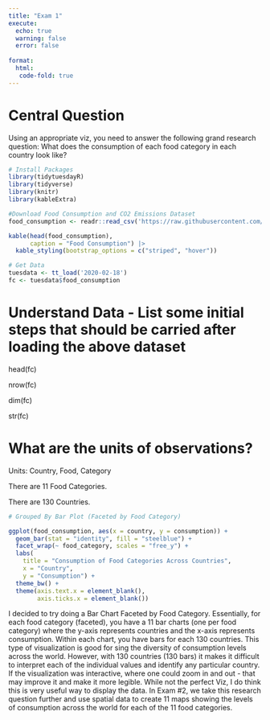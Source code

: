 ```yaml
---
title: "Exam 1"
execute: 
  echo: true 
  warning: false
  error: false 
  
format: 
  html:
   code-fold: true 
---
```


# Central Question 
Using an appropriate viz, you need to answer the following grand research question: What does the consumption of each food category in each country look like? 

```r
# Install Packages 
library(tidytuesdayR)
library(tidyverse)
library(knitr)
library(kableExtra)
```

```r
#Download Food Consumption and CO2 Emissions Dataset
food_consumption <- readr::read_csv('https://raw.githubusercontent.com/rfordatascience/tidytuesday/main/data/2020/2020-02-18/food_consumption.csv')

kable(head(food_consumption), 
      caption = "Food Consumption") |>
  kable_styling(bootstrap_options = c("striped", "hover"))
```

```r
# Get Data
tuesdata <- tt_load('2020-02-18')
fc <- tuesdata$food_consumption 
```

# Understand Data - List some initial steps that should be carried after loading the above dataset

head(fc)

nrow(fc)

dim(fc)

str(fc)

# What are the units of observations?

Units: Country, Food, Category 

There are 11 Food Categories.

There are 130 Countries. 

```r
# Grouped By Bar Plot (Faceted by Food Category)

ggplot(food_consumption, aes(x = country, y = consumption)) +
  geom_bar(stat = "identity", fill = "steelblue") + 
  facet_wrap(~ food_category, scales = "free_y") +
  labs(
    title = "Consumption of Food Categories Across Countries",
    x = "Country",
    y = "Consumption") +
  theme_bw() +  
  theme(axis.text.x = element_blank(),
        axis.ticks.x = element_blank()) 
```

I decided to try doing a Bar Chart Faceted by Food Category. Essentially, for each food category (faceted), you have a 11 bar charts (one per food category) where the y-axis represents countries and the x-axis represents consumption. Within each chart, you have bars for each 130 countries. This type of visualization is good for sing the diversity of consumption levels across the world. However, with 130 countries (130 bars) it makes it difficult to interpret each of the individual values and identify any particular country. If the visualization was interactive, where one could zoom in and out - that may improve it and make it more legible. While not the perfect Viz, I do think this is very useful way to display the data. In Exam #2, we take this research question further and use spatial data to create 11 maps showing the levels of consumption across the world for each of the 11 food categories. 
